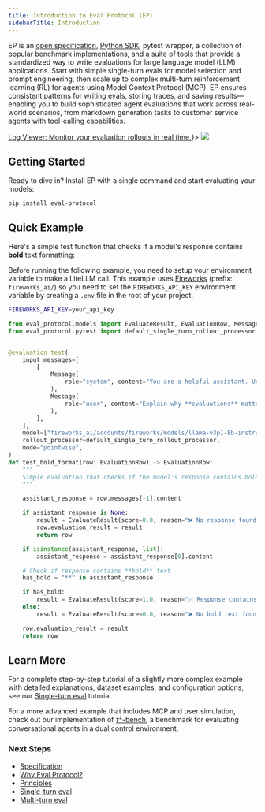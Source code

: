 ```yaml
---
title: Introduction to Eval Protocol (EP)
sidebarTitle: Introduction
---
```


EP is an [open specification](/specification), [Python
SDK](https://github.com/eval-protocol/python-sdk), pytest wrapper, a collection
of popular benchmark implementations, and a suite of tools that provide a
standardized way to write evaluations for large language model (LLM)
applications. Start with simple single-turn evals for model selection and prompt
engineering, then scale up to complex multi-turn reinforcement learning (RL) for
agents using Model Context Protocol (MCP). EP ensures consistent patterns
for writing evals, storing traces, and saving results—enabling you to build
sophisticated agent evaluations that work across real-world scenarios, from
markdown generation tasks to customer service agents with tool-calling
capabilities.

<Frame caption={<span><a href="/tutorial/ui/getting-started">Log Viewer: Monitor your evaluation rollouts in real time.</a></span>}>
  <img src="./assets/ui.png" />
</Frame>


## Getting Started

Ready to dive in? Install EP with a single command and start evaluating your models:

```shell
pip install eval-protocol
```


## Quick Example

Here's a simple test function that checks if a model's response contains **bold** text formatting:

<Note>

Before running the following example, you need to setup your environment
variable to make a LiteLLM call. This example uses [Fireworks](https://fireworks.ai) (prefix: `fireworks_ai/`) so you need to
set the `FIREWORKS_API_KEY` environment variable by creating a `.env` file in
the root of your project.

```bash .env
FIREWORKS_API_KEY=your_api_key
```
</Note>

```python test_bold_format.py
from eval_protocol.models import EvaluateResult, EvaluationRow, Message
from eval_protocol.pytest import default_single_turn_rollout_processor, evaluation_test


@evaluation_test(
    input_messages=[
        [
            Message(
                role="system", content="You are a helpful assistant. Use bold text to highlight important information."
            ),
            Message(
                role="user", content="Explain why **evaluations** matter for building AI agents. Make it dramatic!"
            ),
        ],
    ],
    model=["fireworks_ai/accounts/fireworks/models/llama-v3p1-8b-instruct"],
    rollout_processor=default_single_turn_rollout_processor,
    mode="pointwise",
)
def test_bold_format(row: EvaluationRow) -> EvaluationRow:
    """
    Simple evaluation that checks if the model's response contains bold text.
    """

    assistant_response = row.messages[-1].content

    if assistant_response is None:
        result = EvaluateResult(score=0.0, reason="❌ No response found")
        row.evaluation_result = result
        return row

    if isinstance(assistant_response, list):
        assistant_response = assistant_response[0].content

    # Check if response contains **bold** text
    has_bold = "**" in assistant_response

    if has_bold:
        result = EvaluateResult(score=1.0, reason="✅ Response contains bold text")
    else:
        result = EvaluateResult(score=0.0, reason="❌ No bold text found")

    row.evaluation_result = result
    return row
```

## Learn More

For a complete step-by-step tutorial of a slightly more complex example with
detailed explanations, dataset examples, and configuration options, see our
[Single-turn eval](/tutorial/single-turn-eval-static) tutorial.

For a more advanced example that includes MCP and user simulation, check out our
implementation of [𝜏²-bench](/tutorial/multi-turn-eval-user-simulation), a benchmark for evaluating conversational
agents in a dual control environment.

### Next Steps

 - [Specification](/specification)
 - [Why Eval Protocol?](/why)
 - [Principles](/principles)
 - [Single-turn eval](/tutorial/single-turn-eval-static)
 - [Multi-turn eval](/tutorial/multi-turn-eval-user-simulation)
